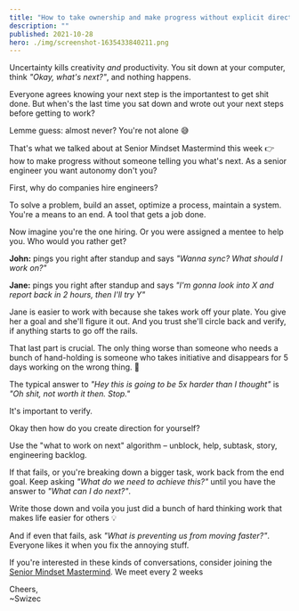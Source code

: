```yaml
---
title: "How to take ownership and make progress without explicit direction"
description: ""
published: 2021-10-28
hero: ./img/screenshot-1635433840211.png
---
```


Uncertainty kills creativity _and_ productivity. You sit down at your computer, think _"Okay, what's next?"_, and nothing happens.

Everyone agrees knowing your next step is the importantest to get shit done. But when's the last time you sat down and wrote out your next steps before getting to work?

Lemme guess: almost never? You're not alone 😅

That's what we talked about at Senior Mindset Mastermind this week 👉 how to make progress without someone telling you what's next. As a senior engineer you want autonomy don't you?

First, why do companies hire engineers?

To solve a problem, build an asset, optimize a process, maintain a system. You're a means to an end. A tool that gets a job done.

Now imagine you're the one hiring. Or you were assigned a mentee to help you. Who would you rather get?

**John:** pings you right after standup and says _"Wanna sync? What should I work on?"_

**Jane:** pings you right after standup and says _"I'm gonna look into X and report back in 2 hours, then I'll try Y"_

Jane is easier to work with because she takes work off your plate. You give her a goal and she'll figure it out. And you trust she'll circle back and verify, if anything starts to go off the rails.

That last part is crucial. The only thing worse than someone who needs a bunch of hand-holding is someone who takes initiative and disappears for 5 days working on the wrong thing. 💩

The typical answer to _"Hey this is going to be 5x harder than I thought"_ is _"Oh shit, not worth it then. Stop."_

It's important to verify.

Okay then how do you create direction for yourself?

Use the "what to work on next" algorithm – unblock, help, subtask, story, engineering backlog.

If that fails, or you're breaking down a bigger task, work back from the end goal. Keep asking _"What do we need to achieve this?"_ until you have the answer to _"What can I do next?"_.

Write those down and voila you just did a bunch of hard thinking work that makes life easier for others 💡

And if even that fails, ask _"What is preventing us from moving faster?"_. Everyone likes it when you fix the annoying stuff.

If you're interested in these kinds of conversations, consider joining the [Senior Mindset Mastermind](https://swizec.gumroad.com/l/RnuqQ). We meet every 2 weeks

Cheers,<br/>
~Swizec
